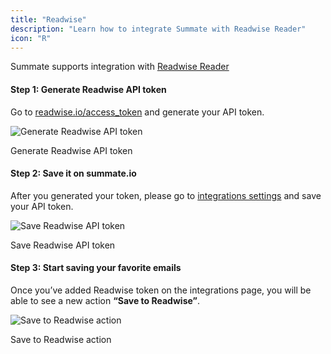 ```yaml
---
title: "Readwise"
description: "Learn how to integrate Summate with Readwise Reader"
icon: "R"
---
```


Summate supports integration with [Readwise Reader](https://readwise.io/read)

#### Step 1: Generate Readwise API token

Go to [readwise.io/access_token](https://readwise.io/access_token) and generate your API token.

<Frame>
  <div className="flex flex-col gap-10 items-center">
    <img
      src="/images/integrations/readwise_1.png"
      alt="Generate Readwise API token"
    />
    <p style={{ fontSize: "0.9em", fontStyle: "italic", textAlign: "center" }}>
      Generate Readwise API token
    </p>
  </div>
</Frame>

#### Step 2: Save it on summate.io

After you generated your token, please go to [integrations settings](https://summate.io/settings/integrations) and save your API token.

<Frame>
  <div className="flex flex-col gap-10 items-center">
    <img
      src="/images/integrations/readwise_2.png"
      alt="Save Readwise API token"
    />
    <p style={{ fontSize: "0.9em", fontStyle: "italic", textAlign: "center" }}>
      Save Readwise API token
    </p>
  </div>
</Frame>

#### Step 3: Start saving your favorite emails

Once you’ve added Readwise token on the integrations page, you will be able to see a new action **“Save to Readwise”**.

<Frame>
  <div className="flex flex-col gap-10 items-center">
    <img
      src="/images/integrations/readwise_3.png"
      alt="Save to Readwise action"
    />
    <p style={{ fontSize: "0.9em", fontStyle: "italic", textAlign: "center" }}>
      Save to Readwise action
    </p>
  </div>
</Frame>
